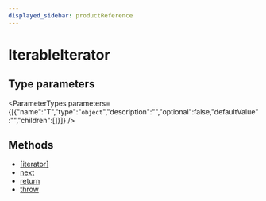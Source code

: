 ```yaml
---
displayed_sidebar: productReference
---
```



# IterableIterator

## Type parameters

<ParameterTypes parameters={[{"name":"T","type":"`object`","description":"","optional":false,"defaultValue":"","children":[]}]} />

## Methods

- [[iterator]](../IterableIterator/methods/IterableIterator._iterator_.mdx)
- [next](../IterableIterator/methods/IterableIterator.next.mdx)
- [return](../IterableIterator/methods/IterableIterator.return.mdx)
- [throw](../IterableIterator/methods/IterableIterator.throw.mdx)

